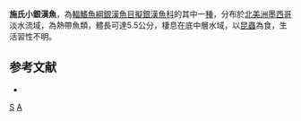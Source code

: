 {{Speciesbox 
| status = NE
| status_system = IUCN3.1
| taxon = Atherinella schultzi
| authority =  [[Álvarez|Álvarez]] & [[Carranza|Carranza]], 1952
| synonyms = *''Xenatherina schultzi'', Álvarez & Carranza, 1952
}}
'''施氏小銀漢魚'''，為[[輻鰭魚綱|輻鰭魚綱]][[銀漢魚目|銀漢魚目]][[擬銀漢魚科|擬銀漢魚科]]的其中一[[種|種]]，分布於[[北美洲|北美洲]][[墨西哥|墨西哥]]淡水流域，為熱帶魚類，體長可達5.5公分，棲息在底中層水域，以[[昆蟲|昆蟲]]為食，生活習性不明。

==参考文献==
*{{FishBase_species|genus=Atherinella|species=schultzi|year=2016|month=3}}

{{Taxonbar|from=Q2870131}}

[[Category:小銀漢魚屬|S]]
[[Category:1952年描述的鱼类|A]]